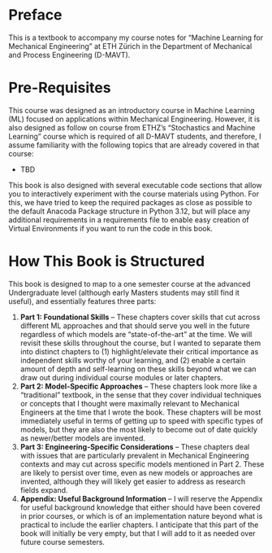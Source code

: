 # Preface {.unnumbered}

This is a textbook to accompany my course notes for "Machine Learning for Mechanical Engineering" at ETH Zürich in the Department of Mechanical and Process Engineering (D-MAVT). 

# Pre-Requisites
This course was designed as an introductory course in Machine Learning (ML) focused on applications within Mechanical Engineering. However, it is also designed as follow on course from ETHZ's "Stochastics and Machine Learning" course which is required of all D-MAVT students, and therefore, I assume familiarity with the following topics that are already covered in that course:

- TBD

This book is also designed with several executable code sections that allow you to interactively experiment with the course materials using Python. For this, we have tried to keep the required packages as close as possible to the default Anacoda Package structure in Python 3.12, but will place any additional requirements in a requirements file to enable easy creation of Virtual Environments if you want to run the code in this book.

# How This Book is Structured

This book is designed to map to a one semester course at the advanced Undergraduate level (although early Masters students may still find it useful), and essentially features three parts:

1. **Part 1: Foundational Skills** -- These chapters cover skills that cut across different ML approaches and that should serve you well in the future regardless of which models are "state-of-the-art" at the time. We will revisit these skills throughout the course, but I wanted to separate them into distinct chapters to (1) highlight/elevate their critical importance as independent skills worthy of your learning, and (2) enable a certain amount of depth and self-learning on these skills beyond what we can draw out during individual course modules or later chapters.
2. **Part 2: Model-Specific Approaches** -- These chapters look more like a "traditional" textbook, in the sense that they cover individual techniques or concepts that I thought were maximally relevant to Mechanical Engineers at the time that I wrote the book. These chapters will be most immediately useful in terms of getting up to speed with specific types of models, but they are also the most likely to become out of date quickly as newer/better models are invented.
3. **Part 3: Engineering-Specific Considerations** -- These chapters deal with issues that are particularly prevalent in Mechanical Engineering contexts and may cut across specific models mentioned in Part 2. These are likely to persist over time, even as new models or approaches are invented, although they will likely get easier to address as research fields expand.
4. **Appendix: Useful Background Information** -- I will reserve the Appendix for useful background knowledge that either should have been covered in prior courses, or which is of an implementation nature beyond what is practical to include the earlier chapters. I anticipate that this part of the book will initially be very empty, but that I will add to it as needed over future course semesters.
